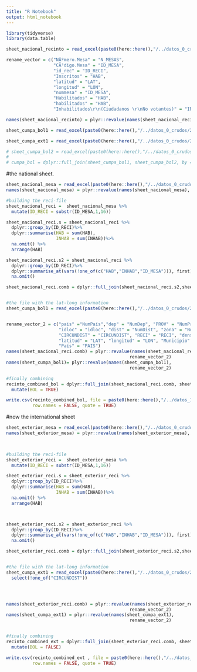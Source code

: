 ```yaml
---
title: "R Notebook"
output: html_notebook
---
```


```r
library(tidyverse)
library(data.table)
```


```r

sheet_nacional_recinto = read_excel(paste0(here::here(),"/../datos_0_crudos/2020/padron_oep/ESTADISTICAS_NACIONAL_EG_2020.xlsx"), sheet = 4, skip=5) 

```

```r
rename_vector = c("NÃºmero.Mesa" = "N_MESAS",
                  "CÃ³digo.Mesa" = "ID_MESA",
                  "id_rec" = "ID_RECI",
                  "Inscritos" = "HAB",
                  "latitud" = "LAT",
                  "longitud" = "LON",
                  "nummesa" = "ID_MESA",
                  "Habilitados" = "HAB",
                  "habilitados" = "HAB",
                  "Inhabilitados\r\n(Ciudadanos \r\nNo votantes)" = "INHAB")

names(sheet_nacional_recinto) = plyr::revalue(names(sheet_nacional_recinto), rename_vector)
```

```r
sheet_cumpa_bol1 = read_excel(paste0(here::here(),"/../datos_0_crudos/2020/2020_geo_padron_final/2020_geo_padron_final.xlsx"), sheet = 1) 

sheet_cumpa_ext1 = read_excel(paste0(here::here(),"/../datos_0_crudos/2020/2020_geo_padron_final/2020_geo_padron_final.xlsx"), sheet = 2) 

# sheet_cumpa_bol2 = read_excel(paste0(here::here(),"/../datos_0_crudos/2020/2020_geo_padron_final/2020_geo_padron_final.xlsx"), sheet = 3) 
# 
# cumpa_bol = dplyr::full_join(sheet_cumpa_bol1, sheet_cumpa_bol2, by = "RECI_GEO_FID")

```

#the national sheet.

```r
sheet_nacional_mesa = read_excel(paste0(here::here(),"/../datos_0_crudos/2020/padron_oep/ESTADISTICAS_NACIONAL_EG_2020.xlsx"), sheet = 5, skip=5) 
names(sheet_nacional_mesa) = plyr::revalue(names(sheet_nacional_mesa), rename_vector)

#building the reci-file
sheet_nacional_reci =  sheet_nacional_mesa %>%
  mutate(ID_RECI = substr(ID_MESA,1,16))

sheet_nacional_reci.s = sheet_nacional_reci %>%
  dplyr::group_by(ID_RECI)%>%
  dplyr::summarise(HAB = sum(HAB),
                   INHAB = sum(INHAB))%>%
  na.omit() %>%
  arrange(HAB)

sheet_nacional_reci.s2 = sheet_nacional_reci %>%
  dplyr::group_by(ID_RECI)%>%
  dplyr::summarise_at(vars(!one_of(c("HAB","INHAB","ID_MESA"))), first)%>%
  na.omit()

sheet_nacional_reci.comb = dplyr::full_join(sheet_nacional_reci.s2,sheet_nacional_reci.s)


#the file with the lat-long information
sheet_cumpa_bol1 = read_excel(paste0(here::here(),"/../datos_0_crudos/2020/2020_geo_padron_final/2020_geo_padron_final.xlsx"), sheet = 1) 


rename_vector_2 = c("pais" ="NumPaís","dep" = "NumDep", "PROV" = "NumProv", "sec" = "NumMuni", 
                    "idloc" = "idloc", "dist" = "NumDist", "zona" = "NumZona",
                    "CIRCUNDIST" = "CIRCUNDIST", "RECI" = "RECI", "denspop" = "DEN",
                    "latitud" = "LAT", "longitud" = "LON", "Municipio" = "MUN",
                    "País" = "PAIS")
names(sheet_nacional_reci.comb) = plyr::revalue(names(sheet_nacional_reci.comb),
                                               rename_vector_2)
names(sheet_cumpa_bol1)= plyr::revalue(names(sheet_cumpa_bol1),
                                               rename_vector_2)

#finally combining
recinto_combined_bol = dplyr::full_join(sheet_nacional_reci.comb, sheet_cumpa_bol1)%>%
  mutate(BOL = TRUE)

write.csv(recinto_combined_bol, file = paste0(here::here(),"/../datos_1_intermedios/2020/geopadron_recintos_2020_bolivia.csv"),
          row.names = FALSE, quote = TRUE)
```


#now the international sheet
```r
sheet_exterior_mesa = read_excel(paste0(here::here(),"/../datos_0_crudos/2020/padron_oep/ESTADISTICAS_EXTERIOR_EG_2020.xlsx"), sheet = 5, skip=5) 
names(sheet_exterior_mesa) = plyr::revalue(names(sheet_exterior_mesa), c(rename_vector,
                                                                         "nummesa "="ID_MESA"))


#building the reci-file
sheet_exterior_reci =  sheet_exterior_mesa %>%
  mutate(ID_RECI = substr(ID_MESA,1,16))

sheet_exterior_reci.s = sheet_exterior_reci %>%
  dplyr::group_by(ID_RECI)%>%
  dplyr::summarise(HAB = sum(HAB),
                   INHAB = sum(INHAB))%>%
  na.omit() %>%
  arrange(HAB)



sheet_exterior_reci.s2 = sheet_exterior_reci %>%
  dplyr::group_by(ID_RECI)%>%
  dplyr::summarise_at(vars(!one_of(c("HAB","INHAB","ID_MESA"))), first)%>%
  na.omit()

sheet_exterior_reci.comb = dplyr::full_join(sheet_exterior_reci.s2,sheet_exterior_reci.s)


#the file with the lat-long information
sheet_cumpa_ext1 = read_excel(paste0(here::here(),"/../datos_0_crudos/2020/2020_geo_padron_final/2020_geo_padron_final.xlsx"), sheet = 2) %>%
  select(!one_of("CIRCUNDIST"))




names(sheet_exterior_reci.comb) = plyr::revalue(names(sheet_exterior_reci.comb),
                                               rename_vector_2)
names(sheet_cumpa_ext1) = plyr::revalue(names(sheet_cumpa_ext1),
                                               rename_vector_2)


#finally combining
recinto_combined_ext = dplyr::full_join(sheet_exterior_reci.comb, sheet_cumpa_ext1)%>%
  mutate(BOL = FALSE)

write.csv(recinto_combined_ext , file = paste0(here::here(),"/../datos_1_intermedios/2020/geopadron_recintos_2020_exterior.csv"),
          row.names = FALSE, quote = TRUE)
```




